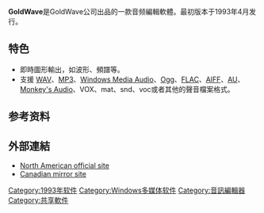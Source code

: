 {{Refimprove|time=2018-09-16T17:37:57+00:00}}
{{请求翻译}}
{{Infobox Software
| name = GoldWave
| screenshot = [[File:GoldWave.png|256px]]
| logo = 
| caption = GoldWave 5.55運行於[[Windows_7|Windows 7]]
| developer = GoldWave Inc.
| released               = 1993年4月
| frequently_updated = yes<!--發佈版本更新？請不要編輯本頁，只須點按版本號碼！-->
| latest preview version = 
| latest preview date    = 
| operating_system = [[Microsoft_Windows|Windows]]
| genre = {{le|数字音频编辑器|Digital_audio_editor}}
| license = [[共享軟體|共享軟體]]
| website = {{URL|http://www.goldwave.com/}}
}}

'''GoldWave'''是GoldWave公司出品的一款音频編輯軟體。最初版本于1993年4月发行。

== 特色 ==

*即時圖形輸出，如波形、頻譜等。
*支援 [[WAV|WAV]]、[[MP3|MP3]]、[[Windows_Media_Audio|Windows Media Audio]]、[[Ogg|Ogg]]、[[FLAC|FLAC]]、[[AIFF|AIFF]]、[[Au_file_format|AU]]、[[Monkey's_Audio|Monkey's Audio]]、VOX、mat、snd、voc或者其他的聲音檔案格式。

==参考资料==
{{reflist}}

== 外部連結 ==
*[http://www.goldwave.com/ North American official site] {{Wayback|url=http://www.goldwave.com/ |date=20210126093046 }}
*[http://www.goldwave.ca/ Canadian mirror site] {{Wayback|url=http://www.goldwave.ca/ |date=20201230194210 }}

{{软件小作品}}
[[Category:1993年软件|Category:1993年软件]]
[[Category:Windows多媒体软件|Category:Windows多媒体软件]]
[[Category:音訊編輯器|Category:音訊編輯器]]
[[Category:共享軟件|Category:共享軟件]]